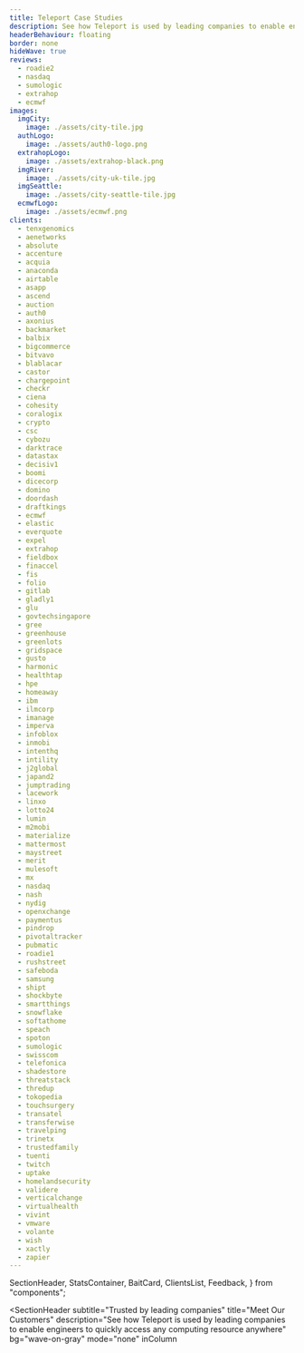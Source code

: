 ```yaml
---
title: Teleport Case Studies
description: See how Teleport is used by leading companies to enable engineers to quickly access any computing resource anywhere
headerBehaviour: floating
border: none
hideWave: true
reviews:
  - roadie2
  - nasdaq
  - sumologic
  - extrahop
  - ecmwf
images:
  imgCity:
    image: ./assets/city-tile.jpg
  authLogo:
    image: ./assets/auth0-logo.png
  extrahopLogo:
    image: ./assets/extrahop-black.png
  imgRiver:
    image: ./assets/city-uk-tile.jpg
  imgSeattle:
    image: ./assets/city-seattle-tile.jpg
  ecmwfLogo:
    image: ./assets/ecmwf.png
clients:
  - tenxgenomics
  - aenetworks
  - absolute
  - accenture
  - acquia
  - anaconda
  - airtable
  - asapp
  - ascend
  - auction
  - auth0
  - axonius
  - backmarket
  - balbix
  - bigcommerce
  - bitvavo
  - blablacar
  - castor
  - chargepoint
  - checkr
  - ciena
  - cohesity
  - coralogix
  - crypto
  - csc
  - cybozu
  - darktrace
  - datastax
  - decisiv1
  - boomi
  - dicecorp
  - domino
  - doordash
  - draftkings
  - ecmwf
  - elastic
  - everquote
  - expel
  - extrahop
  - fieldbox
  - finaccel
  - fis
  - folio
  - gitlab
  - gladly1
  - glu
  - govtechsingapore
  - gree
  - greenhouse
  - greenlots
  - gridspace
  - gusto
  - harmonic
  - healthtap
  - hpe
  - homeaway
  - ibm
  - ilmcorp
  - imanage
  - imperva
  - infoblox
  - inmobi
  - intenthq
  - intility
  - j2global
  - japand2
  - jumptrading
  - lacework
  - linxo
  - lotto24
  - lumin
  - m2mobi
  - materialize
  - mattermost
  - maystreet
  - merit
  - mulesoft
  - mx
  - nasdaq
  - nash
  - nydig
  - openxchange
  - paymentus
  - pindrop
  - pivotaltracker
  - pubmatic
  - roadie1
  - rushstreet
  - safeboda
  - samsung
  - shipt
  - shockbyte
  - smartthings
  - snowflake
  - softathome
  - speach
  - spoton
  - sumologic
  - swisscom
  - telefonica
  - shadestore
  - threatstack
  - thredup
  - tokopedia
  - touchsurgery
  - transatel
  - transferwise
  - travelping
  - trinetx
  - trustedfamily
  - tuenti
  - twitch
  - uptake
  - homelandsecurity
  - validere
  - verticalchange
  - virtualhealth
  - vivint
  - vmware
  - volante
  - wish
  - xactly
  - zapier
---
```


  SectionHeader,
  StatsContainer,
  BaitCard,
  ClientsList,
  Feedback,
} from "components";

<SectionHeader
  subtitle="Trusted by leading companies"
  title="Meet Our Customers"
  description="See how Teleport is used by leading companies to enable engineers to quickly access any computing resource anywhere"
  bg="wave-on-gray"
  mode="none"
  inColumn
>
  <StatsContainer>
    <StatsContainer.Card title="3/5" description="top crypto exchanges" />
    <StatsContainer.Card title="$5T" description="trillion in market cap" />
    <StatsContainer.Card title="3" description="of 2020's largest IPOs" />
    <StatsContainer.Card title="2" description="mobile gaming giants" />
  </StatsContainer>
</SectionHeader>
<BaitCard
  img={meta.images.imgCity.image}
  imgBG="#7b8fc7"
  logo={meta.images.authLogo.image}
  link="/case-study/auth0/"
  textLink="Read the Case Study"
  description="Teleport provided a secure, transparent and easy way for Auth0 to access customer environments and achieve SSH Requirements and PCI Compliance"
/>
<BaitCard
  img={meta.images.imgSeattle.image}
  imgBG="#7da6d3"
  logo={meta.images.ecmwfLogo.image}
  link="/case-study/ecmwf/"
  textLink="Read the Case Study"
  description="How third parties securely access supercomputing clusters"
  side="right"
/>
<BaitCard
  img={meta.images.imgRiver.image}
  imgBG="#a5d3ea"
  logo={meta.images.extrahopLogo.image}
  link="/case-study/extrahop/"
  textLink="Read the Case Study"
  description="How a Cybersecurity Company Does Cybersecurity"
/>

<Feedback reviews={meta.reviews} bg="page-bg" />
<ClientsList clients={meta.clients} needLink allClients />
